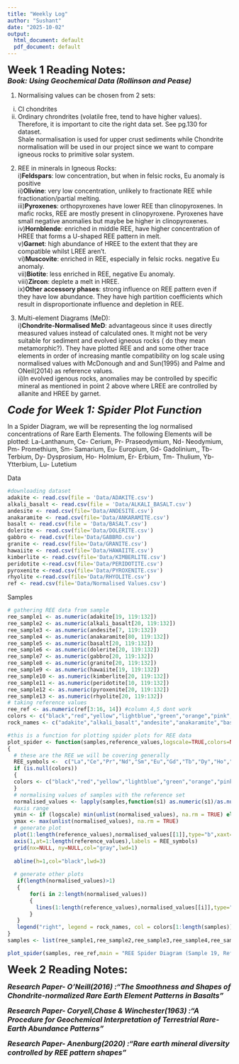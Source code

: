 ```yaml
---
title: "Weekly Log"
author: "Sushant"
date: "2025-10-02"
output:
  html_document: default
  pdf_document: default
---
```


<font size="5">**Week 1 Reading Notes:**</font>   
<font size="3">***Book: Using Geochemical Data (Rollinson and Pease)***</font>

1. Normalising values can be chosen from 2 sets:   
i) CI chondrites   
ii) Ordinary chrondrites (volatile free, tend to have higher values).  
Therefore, it is important to cite the right data set. See pg.130 for dataset.   
Shale normalisation is used for upper crust sediments while Chondrite normalisation will be used in our project since we want to compare igneous rocks to primitive solar system. 

2. REE in minerals in Igneous Rocks:  
i)**Feldspars**: low concentration, but when in felsic rocks, Eu anomaly is positive   
ii)**Olivine**: very low concentration, unlikely to fractionate REE while fractionation/partial melting.   
iii)**Pyroxenes**: orthopyroxenes have lower REE than clinopyroxenes. In mafic rocks, REE are mostly present in clinopyroxene. Pyroxenes have small negative anomalies but maybe be higher in clinopyroxenes.  
iv)**Hornblende**: enriched in middle REE, have higher concentration of HREE that forms a U-shaped REE pattern in melt.   
v)**Garnet**: high abundance of HREE to the extent that they are compatible whilst LREE aren't.    
vi)**Muscovite**: enriched in REE, especially in felsic rocks. negative Eu anomaly.    
vii)**Biotite**: less enriched in REE, negative Eu anomaly.   
viii)**Zircon**: deplete a melt in HREE.     
ix)**Other accessory phases**: strong influence on REE pattern even if they have low abundance. They have high partition coefficients which result in disproportionate influence and depletion in REE.      

3. Multi-element Diagrams (MeD):  
i)**Chondrite-Normalised MeD**: advantageous since it uses directly measured values instead of calculated ones. It might not be very suitable for sediment and evolved igneous rocks ( do they mean metamorphic?). They have plotted REE and and some other trace elements in order of increasing mantle compatibility on log scale using normalised values with McDonough and and Sun(1995) and Palme and ONeil(2014) as reference values.  
ii)In evolved igenous rocks, anomalies may be controlled by specific mineral as mentioned in point 2 above where LREE are controlled by allanite and HREE by garnet. 

<font size="5">***Code for Week 1: Spider Plot Function***</font>

In a Spider Diagram, we will be representing the log normalised concentrations of Rare Earth Elements. The following Elements will be plotted: 
La-Lanthanum, Ce- Cerium, Pr- Praseodymium, Nd- Neodymium, Pm- Promethium, Sm- Samarium, Eu- Europium, Gd- Gadolinium,, Tb- Terbium, Dy- Dysprosium, Ho- Holmium, Er- Erbium, Tm- Thulium, Yb- Ytterbium, Lu- Lutetium 

Data 
```r
#downloading dataset
adakite <- read.csv(file = 'Data/ADAKITE.csv')
alkali_basalt <- read.csv(file = 'Data/ALKALI_BASALT.csv')
andesite <- read.csv(file='Data/ANDESITE.csv')
anakaramite <- read.csv(file='Data/ANKARAMITE.csv')
basalt <- read.csv(file = 'Data/BASALT.csv')
dolerite <- read.csv(file='Data/DOLERITE.csv')
gabbro <- read.csv(file='Data/GABBRO.csv')
granite <- read.csv(file='Data/GRANITE.csv')
hawaiite <- read.csv(file='Data/HAWAIITE.csv')
kimberlite <- read.csv(file='Data/KIMBERLITE.csv')
peridotite <-read.csv(file='Data/PERIDOTITE.csv')
pyroxenite <-read.csv(file='Data/PYROXENITE.csv')
rhyolite <-read.csv(file='Data/RHYOLITE.csv')
ref <- read.csv(file='Data/Normalised Values.csv')
```

Samples
```r
# gathering REE data from sample
ree_sample1 <- as.numeric(adakite[19, 119:132]) 
ree_sample2 <- as.numeric(alkali_basalt[20, 119:132]) 
ree_sample3 <- as.numeric(andesite[7, 119:132]) 
ree_sample4 <- as.numeric(anakaramite[80, 119:132]) 
ree_sample5 <- as.numeric(basalt[20, 119:132])
ree_sample6 <- as.numeric(dolerite[20, 119:132])
ree_sample7 <- as.numeric(gabbro[20, 119:132])
ree_sample8 <- as.numeric(granite[20, 119:132])
ree_sample9 <- as.numeric(hawaiite[19, 119:132])
ree_sample10 <- as.numeric(kimberlite[20, 119:132])
ree_sample11 <- as.numeric(peridotite[10, 119:132])
ree_sample12 <- as.numeric(pyroxenite[20, 119:132])
ree_sample13 <- as.numeric(rhyolite[20, 119:132])
# taking reference values 
ree_ref <- as.numeric(ref[3:16, 14]) #column 4,5 dont work
colors <- c("black","red","yellow","lightblue","green","orange","pink","cyan","purple","brown","gold","violet","navy")
rock_names <- c("adakite","alkali_basalt","andesite","anakaramite","basalt","dolerite","gabbro","granite","hawaiite","kimberlite","peridotite","pyroxenite","rhyolite")
```


```r
#this is a function for plotting spider plots for REE data
plot_spider <- function(samples,reference_values,logscale=TRUE,colors=NULL,main= "Spider Plot for Normalised REE Values",xlab="Rare Earth Elements",ylab ="Normalised values")
{
  # these are the REE we will be covering generally
  REE_symbols <-  c("La","Ce","Pr","Nd","Sm","Eu","Gd","Tb","Dy","Ho","Er","Tm","Yb","Lu")
  if (is.null(colors)) 
  {
  colors <- c("black","red","yellow","lightblue","green","orange","pink","cyan","purple","brown","gold","violet","navy")
  }
  # normalising values of samples with the reference set
  normalised_values <- lapply(samples,function(s1) as.numeric(s1)/as.numeric(reference_values))
  #axis range
  ymin <- if (logscale) min(unlist(normalised_values), na.rm = TRUE) else 0
  ymax <- max(unlist(normalised_values), na.rm = TRUE)
  # generate plot 
  plot(1:length(reference_values),normalised_values[[1]],type="b",xaxt="n",,xlab="Rare Earth Elements",ylab ="Concentration",log = 'y',ylim = c(ymin, ymax),col=colors[1])
  axis(1,at=1:length(reference_values),labels = REE_symbols)
  grid(nx=NULL, ny=NULL,col="gray",lwd=1)
  
  abline(h=1,col="black",lwd=3)
  
  # generate other plots 
   if(length(normalised_values)>1)
   { 
       for(i in 2:length(normalised_values))
       {
         lines(1:length(reference_values),normalised_values[[i]],type="b",col=colors[i])
       }
   }
   legend("right", legend = rock_names, col = colors[1:length(samples)], lty = 1, lwd = 2, bty = "n")
}
samples <- list(ree_sample1,ree_sample2,ree_sample3,ree_sample4,ree_sample5,ree_sample6,ree_sample7,ree_sample8,ree_sample9,ree_sample10,ree_sample11,ree_sample12,ree_sample13)

plot_spider(samples, ree_ref,main = "REE Spider Diagram (Sample 19, Reference: m&s )")
```

<font size="5">**Week 2 Reading Notes:**</font>  

<font size="3">***Research Paper- O'Neill(2016) :"The Smoothness and Shapes of Chondrite-normalized Rare Earth Element Patterns in Basalts"***</font>

<font size="3">***Research Paper- Coryell,Chase & Winchester(1963) :"A Procedure for Geochemical Interpretation of Terrestrial Rare-Earth Abundance Patterns"***</font>

<font size="3">***Research Paper- Anenburg(2020) :"Rare earth mineral diversity controlled by REE pattern shapes"***</font>







